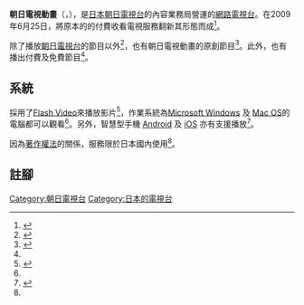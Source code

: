 '''朝日電視動畫'''（{{lang-ja|テレ朝動画}}，{{lang-en|TV Asahi Douga}}），是[[日本|日本]][[朝日電視台|朝日電視台]]的內容業務局營運的[[網路電視|網路電視台]]。在2009年6月25日，將原本的{{tsl|ja|テレ朝BB|朝日電視BB}}的付費收看電視服務翻新其形態而成<ref name="AVwatch20090623">{{Cite web|date=2009-06-23|url=http://av.watch.impress.co.jp/docs/news/20090623_295792.html|title=テレビ朝日、PC/携帯向け新有料動画配信「テレ朝動画」(AV Watch)|publisher=[[Impress_Watch|Impress Watch]]|accessdate=2012-03-12|archive-date=2014-09-12|archive-url=https://web.archive.org/web/20140912114421/http://av.watch.impress.co.jp/docs/news/20090623_295792.html|dead-url=no}}</ref>。

除了播放[[朝日電視台|朝日電視台]]的節目以外<ref name="k-taiwatch20090626">{{Cite web|date=2009-06-26|url=http://k-tai.impress.co.jp/docs/news/20090626_297004.html|title=テレビ朝日、iモードで動画配信「テレ朝動画」を開始（ケータイ Watch）|publisher=Impress Watch|accessdate=2012-03-12|archive-date=2016-05-24|archive-url=https://web.archive.org/web/20160524164754/http://k-tai.impress.co.jp/docs/news/20090626_297004.html|dead-url=no}}</ref>，也有朝日電視動畫的原創節目<ref name="MarkeZine20120224-1">{{Cite web|date=2012-02-24|url=http://markezine.jp/article/detail/15154|title=「バナナTV」「ロンハー」無料オリジナル番組で新展開のテレ朝動画 地上波放送と連携したコンテンツビジネスに可能性（1/3）（マーケジン）|publisher=[[翔泳社|翔泳社]]|accessdate=2012-03-12|archive-date=2017-11-04|archive-url=https://web.archive.org/web/20171104142218/https://markezine.jp/article/detail/15154|dead-url=no}}</ref>。此外，也有播出付費及免費節目<ref name="MarkeZine20120224-1"/>。

==系統==
採用了[[Flash_Video|Flash Video]]來播放影片<ref name="mynavinews20090623">{{Cite web|date=2009-06-23|url=http://news.mynavi.jp/news/2009/06/23/068/index.html|title=テレビ朝日が動画配信サービス『テレ朝動画』地上波ドラマを終了直後に配信|publisher={{tsl|ja|マイナビ (企業)|MyNavi}}|accessdate=2015-08-26|archive-date=2013-07-19|archive-url=https://web.archive.org/web/20130719085053/http://news.mynavi.jp/news/2009/06/23/068/index.html|dead-url=no}}</ref>，作業系統為[[Microsoft_Windows|Microsoft Windows]] 及 [[Mac_OS|Mac OS]]的電腦都可以觀看<ref name="mynavinews20090623" />。另外，智慧型手機 [[Android|Android]] 及 [[iOS|iOS]] 亦有支援播放<ref name="teleasa">{{cite web|title=動作環境の確認|url=http://www.tv-asahi.co.jp/douga/f/guide_03|accessdate=2015-08-26|4=|archive-date=2019-09-03|archive-url=https://web.archive.org/web/20190903170704/https://www.tv-asahi.co.jp/douga/f/guide_03/|dead-url=no}}</ref>。

因為[[著作權法|著作權法]]的關係，服務限於日本國內使用<ref name="teleasa" />。


==註腳==
{{reflist}}

[[Category:朝日電視台|Category:朝日電視台]]
[[Category:日本的電視台|Category:日本的電視台]]